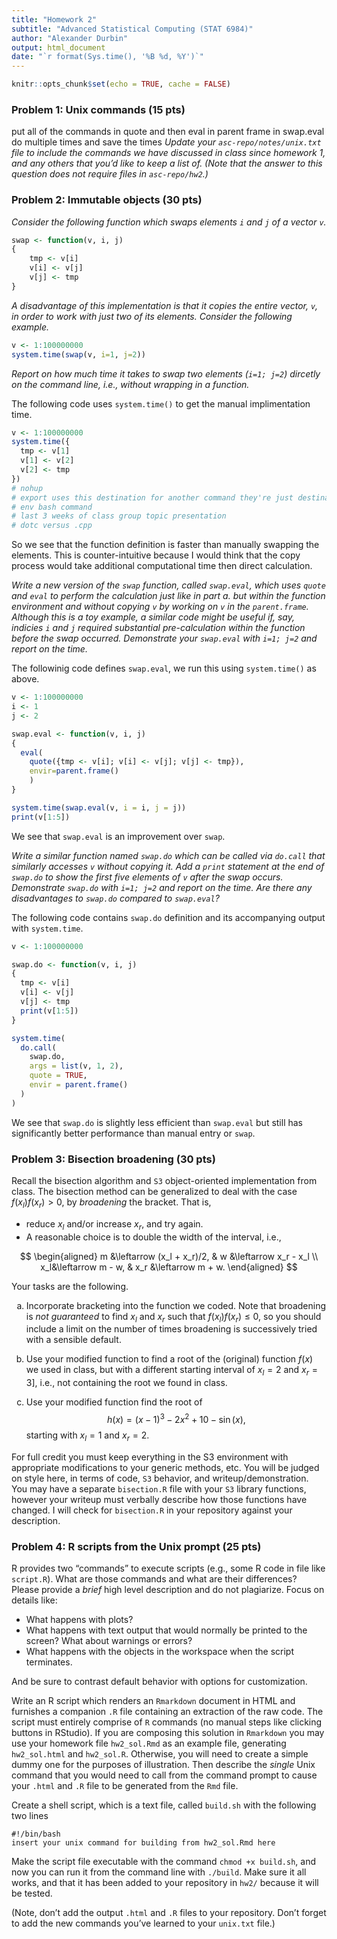 ```yaml
---
title: "Homework 2"
subtitle: "Advanced Statistical Computing (STAT 6984)"
author: "Alexander Durbin"
output: html_document
date: "`r format(Sys.time(), '%B %d, %Y')`"
---
```


```r
knitr::opts_chunk$set(echo = TRUE, cache = FALSE)
```

### Problem 1: Unix commands (15 pts)
put all of the commands in quote and then eval in parent frame in swap.eval
do multiple times and save the times
*Update your `asc-repo/notes/unix.txt` file to include the commands we have discussed in class since homework 1, and any others that you'd like to keep a list of.  (Note that the answer to this question does not require files in `asc-repo/hw2`.)*

### Problem 2: Immutable objects (30 pts)

*Consider the following function which swaps elements `i` and `j` of a vector `v`.*

```r
swap <- function(v, i, j) 
{ 
	tmp <- v[i]
	v[i] <- v[j]
	v[j] <- tmp 
}
``` 

*A disadvantage of this implementation is that it copies the entire vector, `v`, in order to work with just two of its elements.  Consider the following example.*

```r
v <- 1:100000000
system.time(swap(v, i=1, j=2))
``` 

*Report on how much time it takes to swap two elements (`i=1; j=2`) dircetly on the command line, i.e., without wrapping in a function.*

The following code uses `system.time()` to get the manual implimentation time.

```r

v <- 1:100000000
system.time({
  tmp <- v[1]
  v[1] <- v[2]
  v[2] <- tmp
})
# nohup
# export uses this destination for another command they're just destination
# env bash command
# last 3 weeks of class group topic presentation
# dotc versus .cpp

```

So we see that the function definition is faster than manually swapping the elements. This is counter-intuitive because I would think that the copy process would take additional computational time then direct calculation.

*Write a new version of the `swap` function, called `swap.eval`, which uses `quote` and `eval` to perform the calculation just like in part a. but within the function environment and without copying `v` by working on `v` in the `parent.frame`.  Although this is a toy example, a similar code might be useful if, say, indicies `i` and `j` required substantial pre-calculation within the function before the swap occurred.  Demonstrate your `swap.eval` with `i=1; j=2` and report on the time.*

The followinig code defines `swap.eval`, we run this using `system.time()` as above.

```r

v <- 1:100000000
i <- 1
j <- 2

swap.eval <- function(v, i, j)
{
  eval(
    quote({tmp <- v[i]; v[i] <- v[j]; v[j] <- tmp}), 
    envir=parent.frame()
    )
}

system.time(swap.eval(v, i = i, j = j))
print(v[1:5])
```

We see that `swap.eval` is an improvement over `swap`. 

*Write a similar function named `swap.do` which can be called via `do.call` that similarly accesses `v` without copying it.  Add a `print` statement at the end of `swap.do` to show the first five elements of `v` after the swap occurs.  Demonstrate `swap.do` with `i=1; j=2` and report on the time.  Are there any disadvantages to `swap.do` compared to `swap.eval`?*

The following code contains `swap.do` definition and its accompanying output with `system.time`.

```r

v <- 1:100000000

swap.do <- function(v, i, j) 
{ 
  tmp <- v[i]
  v[i] <- v[j]
  v[j] <- tmp 
  print(v[1:5])
}

system.time(
  do.call(
    swap.do,
    args = list(v, 1, 2),
    quote = TRUE,
    envir = parent.frame()
  )
)

```

We see that `swap.do` is slightly less efficient than `swap.eval` but still has significantly better performance than manual entry or `swap`.


### Problem 3: Bisection broadening (30 pts)
 
Recall the bisection algorithm and `S3` object-oriented implementation from class.  The bisection method can be generalized to deal with the case $f(x_l) f(x_r) > 0$, by *broadening* the bracket.  That is,  

- reduce $x_l$ and/or increase $x_r$, and try again.
- A reasonable choice is to double the width of the interval, i.e., 

$$
\begin{aligned}
m &\leftarrow (x_l + x_r)/2, & w &\leftarrow x_r - x_l \\
x_l&\leftarrow m - w, & x_r &\leftarrow m + w.
\end{aligned}
$$

Your tasks are the following.

a.  Incorporate bracketing into the \R{bisection()} function we coded. Note that broadening is *not guaranteed* to find $x_l$ and $x_r$
such that $f(x_l) f(x_r) \leq 0$, so you should include a limit on the number of times broadening is successively tried with a sensible default.

b.  Use your modified function to find a root of the (original) function $f(x)$ we used in class, but with a different starting interval of $x_l = 2$ and $x_r = 3]$, i.e., not containing the root we found in class.

c.  Use your modified function find the root of
$$
h(x) = (x - 1)^3 - 2x^2 + 10 - \sin(x),
$$
starting with $x_l = 1$ and $x_r = 2$.

For full credit you must keep everything in the S3 environment with appropriate modifications to your generic methods, etc.  You will be judged on style here, in terms of code, `S3` behavior, and writeup/demonstration.  You may have a separate `bisection.R` file with your `S3` library functions, however your writeup must verbally describe how those functions have changed.  I will check for `bisection.R` in your repository against your description.


### Problem 4: R scripts from the Unix prompt (25 pts)

R provides two "commands" to execute scripts (e.g., some R code in file like `script.R`).  What are those commands and what are their differences?  Please provide a *brief* high level description and do not plagiarize.  Focus on details like:

- What happens with plots?
- What happens with text output that would normally be printed to the screen?  What about warnings or errors?  
- What happens with the objects in the workspace when the script terminates.

And be sure to contrast default behavior with options for customization.

Write an R script which renders an `Rmarkdown` document in HTML and furnishes a companion `.R` file containing an extraction of the raw code.  The script must entirely comprise of `R` commands (no manual steps like clicking buttons in RStudio).  If you are composing this solution in `Rmarkdown` you may use your homework file `hw2_sol.Rmd` as an example file, generating `hw2_sol.html` and `hw2_sol.R`.  Otherwise, you will need to create a simple dummy one for the purposes of illustration.  Then describe the *single* Unix command that you would need to call from the command prompt to cause your `.html` and `.R` file to be generated from the `Rmd` file.

Create a shell script, which is a text file, called `build.sh` with the following two lines

```
#!/bin/bash
insert your unix command for building from hw2_sol.Rmd here
```

Make the script file executable with the command `chmod +x build.sh`, and now you can run it from the command line with `./build`.  Make sure it all works, and that it has been added to your repository in `hw2/` because it will be tested.

(Note, don't add the output `.html` and `.R` files to your repository.  Don't forget to add the new commands you've learned to your `unix.txt` file.)
